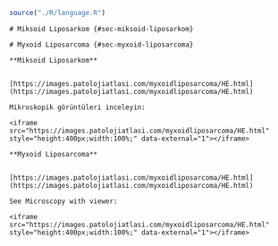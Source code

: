 ```r
source("./R/language.R")
```

```asis
# Miksoid Liposarkom {#sec-miksoid-liposarkom}
```

```asis
# Myxoid Liposarcoma {#sec-myxoid-liposarcoma}
```

```asis

**Miksoid Liposarkom**


[https://images.patolojiatlasi.com/myxoidliposarcoma/HE.html](https://images.patolojiatlasi.com/myxoidliposarcoma/HE.html)

Mikroskopik görüntüleri inceleyin:

<iframe src="https://images.patolojiatlasi.com/myxoidliposarcoma/HE.html" style="height:400px;width:100%;" data-external="1"></iframe>

```

```asis

**Myxoid Liposarcoma**


[https://images.patolojiatlasi.com/myxoidliposarcoma/HE.html](https://images.patolojiatlasi.com/myxoidliposarcoma/HE.html)

See Microscopy with viewer: 

<iframe src="https://images.patolojiatlasi.com/myxoidliposarcoma/HE.html" style="height:400px;width:100%;" data-external="1"></iframe>

```
